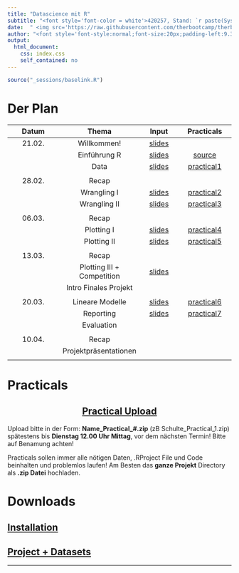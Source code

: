 ```yaml
---
title: "Datascience mit R"
subtitle: "<font style='font-color = white'>420257, Stand: `r paste(Sys.Date())`</font>"
date:  " <img src='https://raw.githubusercontent.com/therbootcamp/therbootcamp.github.io/master/_sessions/_image/by-sa.png' style= 'height:14.7px;vertical-align:baseline'/>"
author: "<font style='font-style:normal;font-size:20px;padding-left:9.3px'>FS 2024</font>"
output:
  html_document:
    css: index.css
    self_contained: no
---
```


```r
source("_sessions/baselink.R")
```

# Der Plan

|Datum|Thema|Input|Practicals|
|:--:|:---:|:-:|:--:|
|21.02.| Willkommen! | [slides](_sessions/Welcome/Welcome.html) | | 
|      | Einführung R | [slides](_sessions/IntroToR/IntroToR.html) | [source](_sessions/IntroToR/IntroToR_interactive.R) |
|      | Data | [slides](_sessions/Data/Data.html) | [practical1](_sessions/Data/Data_practical.html)<!--, [solutions](_sessions/Data/Data_practical_solutions.html)-->|
|| | | | 
|28.02.| Recap | | | 
|| Wrangling I | [slides](_sessions/Wrangling/Wrangling.html)|[practical2](_sessions/Wrangling/Wrangling_practical.html)<!--, [solutions](_sessions/Wrangling/Wrangling_practical_solutions.html)-->|  
|      | Wrangling II | [slides](_sessions/WranglingII/WranglingII.html) | [practical3](_sessions/WranglingII/WranglingII_practical.html)<!--, [solutions](_sessions/WranglingII/WranglingII_practical_solutions.html)-->|
|| | | | 
|06.03.| Recap | | | 
|| Plotting I | [slides](_sessions/PlottingI/PlottingI.html) | [practical4](_sessions/PlottingI/PlottingI_practicaI.html)<!--, [solutions](_sessions/PlottingI/PlottingI_practicaI_solutions.html)-->
|| Plotting II | [slides](_sessions/PlottingII/PlottingII.html) | [practical5](_sessions/PlottingII/PlottingII_practical.html)<!--, [solutions](_sessions/PlottingII/PlottingII_practical_solutions.html)-->|
|| | | | 
|13.03.| Recap | | | 
|| Plotting III + Competition |[slides](_sessions/PlottingIII/PlottingIII.html)|<!--[Competition](_sessions/PlottingIII/Competition.html)-->| |
||Intro Finales Projekt||<!--[Avocado](_sessions/Project/Final.html)-->||
|| | | | 
|20.03.| Lineare Modelle |[slides](_sessions/LinearModelsI/LinearModelsI.html)| [practical6](_sessions/LinearModelsI/LinearModelsI_practical.html)<!--, [solutions](_sessions/LinearModelsI/LinearModelsI_practical_solutions.html)-->| |
|| Reporting | [slides](_sessions/Reporting/Reporting.html)| [practical7](_sessions/Reporting/Reporting_practical.html)<!--, [solutions](_sessions/Reporting/Reporting_practical_solutions.html)-->||
|| Evaluation | <!--[Eval-Fragebogen](https://scanserveruls.unibe.ch/evasys/online.php?pswd=LT1PR)-->|||
|| | | | 
|10.04.| Recap | | | 
|| Projektpräsentationen |<!--[Next steps](_sessions/NextSteps/NextSteps.html) -->| <!--[feedback](https://forms.gle/38LagXxyH2cMHynt8), [evaluation](https://ilias.unibe.ch/goto_ilias3_unibe_file_2447103_download.html)-->| 
|| | | | 

# Practicals

<center><h2>[Practical Upload](https://www.dropbox.com/request/H8dN3B8vm81zifcTjovP)</h2></center>

Upload bitte in der Form: **Name_Practical_#.zip** (zB Schulte_Practical_1.zip) spätestens bis **Dienstag 12.00 Uhr Mittag**, vor dem nächsten Termin! Bitte auf Benamung achten!

Practicals sollen immer alle nötigen Daten, .RProject File und Code beinhalten und problemlos laufen! Am Besten das **ganze Projekt** Directory als **.zip Datei** hochladen. 

# Downloads

<h2>[Installation](installation.html)</h2>

<h2>[Project + Datasets](`r noquote(baselink)`_materials/RDS_Project.zip)</h2>

<hr>
